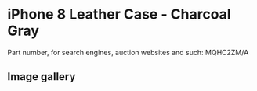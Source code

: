 
# iPhone 8 Leather Case - Charcoal Gray

Part number, for search engines, auction websites and such: MQHC2ZM/A

## Image gallery

<div style={{ width: "768px" }}>
  <GalleryComponent
    images={[
      {
        original: "/everysource/MQHC2.png",
        thumbnail: "/everypreview/MQHC2.png",
      },
      {
        original: "/everysource/MQHC2_AV1_GOLD.png",
        thumbnail: "/everypreview/MQHC2_AV1_GOLD.png",
      },
      {
        original: "/everysource/MQHC2_AV1_SILVER.png",
        thumbnail: "/everypreview/MQHC2_AV1_SILVER.png",
      },
      {
        original: "/everysource/MQHC2_AV1_SPACE_GRAY.png",
        thumbnail: "/everypreview/MQHC2_AV1_SPACE_GRAY.png",
      },
      {
        original: "/everysource/MQHC2_AV2.png",
        thumbnail: "/everypreview/MQHC2_AV2.png",
      }
    ]}
  />
</div>